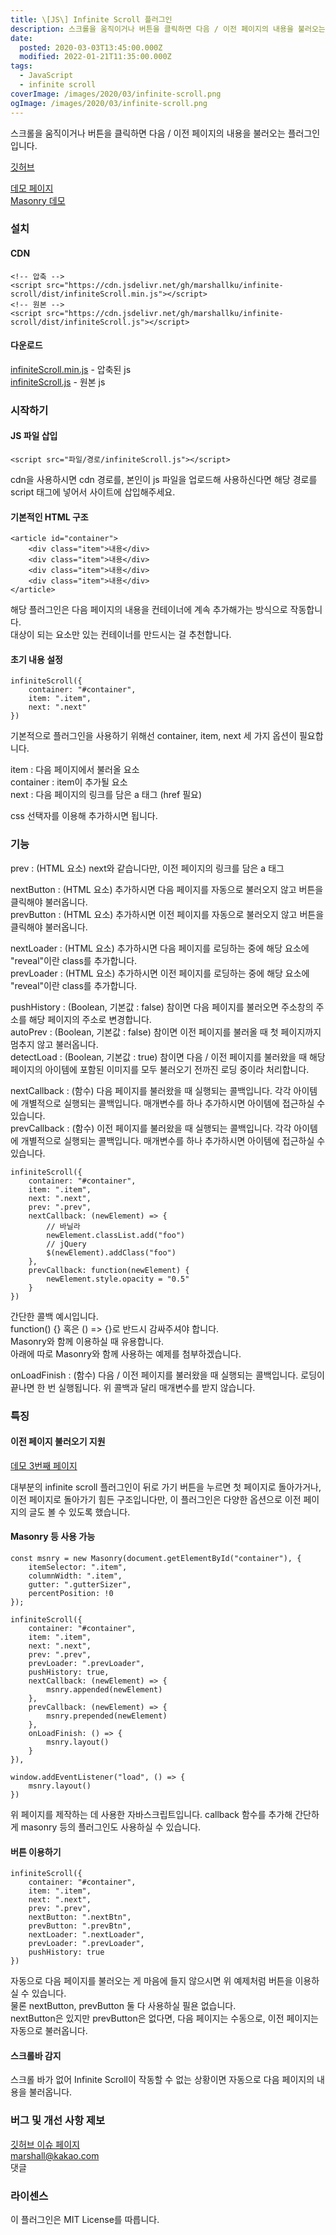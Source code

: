 ```yaml
---
title: \[JS\] Infinite Scroll 플러그인
description: 스크롤을 움직이거나 버튼을 클릭하면 다음 / 이전 페이지의 내용을 불러오는 플러그인입니다. 깃허브 데모 페이지Masonry 데모 설치 CDN &lt;!-- 압축 --&gt; &lt;script src=&quot;https://cdn.jsdelivr.net/gh/marshallku/infinite-scroll/dist/infiniteScroll.min.js&quot;&gt;&lt;/script&gt; &lt;!-- 원본 --&gt; &lt;script src=&quot;https://cdn.jsdelivr.net/gh/marshallku/infinite-scroll/dist/infiniteScroll.js&quot;&gt;&lt;/script&gt; 다운로드 infiniteScroll.min.js - 압축된 jsinfiniteScroll.js - 원본 js 시작하기 JS 파일 삽입 &lt;script src=&quot;파일/경로/infiniteScroll.js&quot;&gt;&lt;/script&gt; cdn을 사용하시면 cdn 경로를, 본인이 js 파일을 업로드해 사용하신다면 해당 경로를 script 태그에 넣어서 사이트에 삽입해주세요. 기본적인 HTML 구조 &lt;article id=&quot;container&quot;&gt;     &lt;div class=&quot;item&quot;&gt;내용&lt;/div&gt;
date:
  posted: 2020-03-03T13:45:00.000Z
  modified: 2022-01-21T11:35:00.000Z
tags:
  - JavaScript
  - infinite scroll
coverImage: /images/2020/03/infinite-scroll.png
ogImage: /images/2020/03/infinite-scroll.png
---
```


스크롤을 움직이거나 버튼을 클릭하면 다음 / 이전 페이지의 내용을 불러오는 플러그인입니다.

[깃허브](https://github.com/marshallku/Infinite-Scroll)

[데모 페이지](https://marshallku.github.io/Infinite-Scroll/index.html)  
[Masonry 데모](https://marshallku.github.io/Infinite-Scroll/masonry.html)

### 설치

#### CDN

```
<!-- 압축 -->
<script src="https://cdn.jsdelivr.net/gh/marshallku/infinite-scroll/dist/infiniteScroll.min.js"></script>
<!-- 원본 -->
<script src="https://cdn.jsdelivr.net/gh/marshallku/infinite-scroll/dist/infiniteScroll.js"></script>

```

#### 다운로드

[infiniteScroll.min.js](https://raw.githubusercontent.com/marshallku/Infinite-Scroll/master/dist/infiniteScroll.min.js) \- 압축된 js  
[infiniteScroll.js](https://raw.githubusercontent.com/marshallku/Infinite-Scroll/master/dist/infiniteScroll.js) \- 원본 js

### 시작하기

#### JS 파일 삽입

```
<script src="파일/경로/infiniteScroll.js"></script>
```

cdn을 사용하시면 cdn 경로를, 본인이 js 파일을 업로드해 사용하신다면 해당 경로를 script 태그에 넣어서 사이트에 삽입해주세요.

#### 기본적인 HTML 구조

```
<article id="container">
    <div class="item">내용</div>
    <div class="item">내용</div>
    <div class="item">내용</div>
    <div class="item">내용</div>
</article>

```

해당 플러그인은 다음 페이지의 내용을 컨테이너에 계속 추가해가는 방식으로 작동합니다.  
대상이 되는 요소만 있는 컨테이너를 만드시는 걸 추천합니다.

#### 초기 내용 설정

```
infiniteScroll({
    container: "#container",
    item: ".item",
    next: ".next"
})

```

기본적으로 플러그인을 사용하기 위해선 container, item, next 세 가지 옵션이 필요합니다.

item : 다음 페이지에서 불러올 요소  
container : item이 추가될 요소  
next : 다음 페이지의 링크를 담은 a 태그 (href 필요)

css 선택자를 이용해 추가하시면 됩니다.

### 기능

prev : (HTML 요소) next와 같습니다만, 이전 페이지의 링크를 담은 a 태그

nextButton : (HTML 요소) 추가하시면 다음 페이지를 자동으로 불러오지 않고 버튼을 클릭해야 불러옵니다.  
prevButton : (HTML 요소) 추가하시면 이전 페이지를 자동으로 불러오지 않고 버튼을 클릭해야 불러옵니다.

nextLoader : (HTML 요소) 추가하시면 다음 페이지를 로딩하는 중에 해당 요소에 "reveal"이란 class를 추가합니다.  
prevLoader : (HTML 요소) 추가하시면 이전 페이지를 로딩하는 중에 해당 요소에 "reveal"이란 class를 추가합니다.

pushHistory : (Boolean, 기본값 : false) 참이면 다음 페이지를 불러오면 주소창의 주소를 해당 페이지의 주소로 변경합니다.  
autoPrev : (Boolean, 기본값 : false) 참이면 이전 페이지를 불러올 때 첫 페이지까지 멈추지 않고 불러옵니다.  
detectLoad : (Boolean, 기본값 : true) 참이면 다음 / 이전 페이지를 불러왔을 때 해당 페이지의 아이템에 포함된 이미지를 모두 불러오기 전까진 로딩 중이라 처리합니다.

nextCallback : (함수) 다음 페이지를 불러왔을 때 실행되는 콜백입니다. 각각 아이템에 개별적으로 실행되는 콜백입니다. 매개변수를 하나 추가하시면 아이템에 접근하실 수 있습니다.  
prevCallback : (함수) 이전 페이지를 불러왔을 때 실행되는 콜백입니다. 각각 아이템에 개별적으로 실행되는 콜백입니다. 매개변수를 하나 추가하시면 아이템에 접근하실 수 있습니다.

```
infiniteScroll({
    container: "#container",
    item: ".item",
    next: ".next",
    prev: ".prev",
    nextCallback: (newElement) => {
        // 바닐라
        newElement.classList.add("foo")
        // jQuery
        $(newElement).addClass("foo")
    },
    prevCallback: function(newElement) {
        newElement.style.opacity = "0.5"
    }
})

```

간단한 콜백 예시입니다.  
function() {} 혹은 () => {}로 반드시 감싸주셔야 합니다.  
Masonry와 함께 이용하실 때 유용합니다.  
아래에 따로 Masonry와 함께 사용하는 예제를 첨부하겠습니다.

onLoadFinish : (함수) 다음 / 이전 페이지를 불러왔을 때 실행되는 콜백입니다. 로딩이 끝나면 한 번 실행됩니다. 위 콜백과 달리 매개변수를 받지 않습니다.

### 특징

#### 이전 페이지 불러오기 지원

[데모 3번째 페이지](https://marshallku.github.io/Infinite-Scroll/index3.html)

대부분의 infinite scroll 플러그인이 뒤로 가기 버튼을 누르면 첫 페이지로 돌아가거나, 이전 페이지로 돌아가기 힘든 구조입니다만, 이 플러그인은 다양한 옵션으로 이전 페이지의 글도 볼 수 있도록 했습니다.

#### Masonry 등 사용 가능

```
const msnry = new Masonry(document.getElementById("container"), {
    itemSelector: ".item",
    columnWidth: ".item",
    gutter: ".gutterSizer",
    percentPosition: !0
});

infiniteScroll({
    container: "#container",
    item: ".item",
    next: ".next",
    prev: ".prev",
    prevLoader: ".prevLoader",
    pushHistory: true,
    nextCallback: (newElement) => {
        msnry.appended(newElement)
    },
    prevCallback: (newElement) => {
        msnry.prepended(newElement)
    },
    onLoadFinish: () => {
        msnry.layout()
    }
}),

window.addEventListener("load", () => {
    msnry.layout()
})

```

위 페이지를 제작하는 데 사용한 자바스크립트입니다. callback 함수를 추가해 간단하게 masonry 등의 플러그인도 사용하실 수 있습니다.

#### 버튼 이용하기

```
infiniteScroll({
    container: "#container",
    item: ".item",
    next: ".next",
    prev: ".prev",
    nextButton: ".nextBtn",
    prevButton: ".prevBtn",
    nextLoader: ".nextLoader",
    prevLoader: ".prevLoader",
    pushHistory: true
})

```

자동으로 다음 페이지를 불러오는 게 마음에 들지 않으시면 위 예제처럼 버튼을 이용하실 수 있습니다.  
물론 nextButton, prevButton 둘 다 사용하실 필욘 없습니다.  
nextButton은 있지만 prevButton은 없다면, 다음 페이지는 수동으로, 이전 페이지는 자동으로 불러옵니다.

#### 스크롤바 감지

스크롤 바가 없어 Infinite Scroll이 작동할 수 없는 상황이면 자동으로 다음 페이지의 내용을 불러옵니다.

### 버그 및 개선 사항 제보

[깃허브 이슈 페이지](https://github.com/marshallku/Infinite-Scroll/issues)  
[marshall@kakao.com](mailto:marshall@kakao.com)  
댓글

### 라이센스

이 플러그인은 MIT License를 따릅니다.